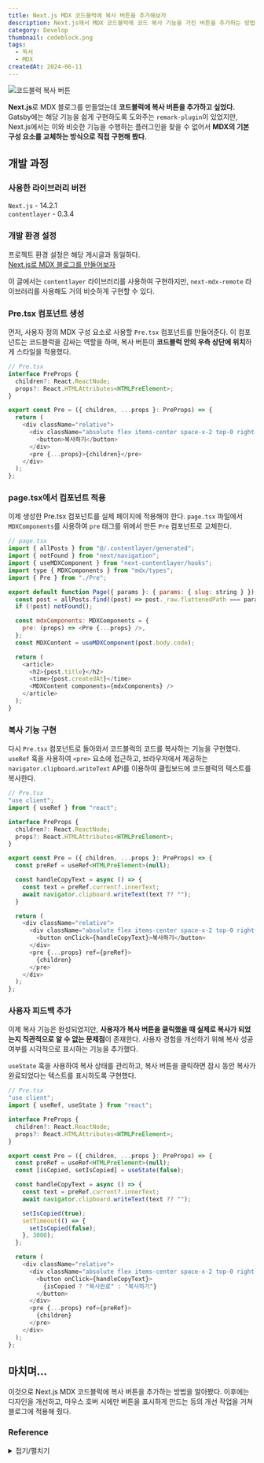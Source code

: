 ```yaml
---
title: Next.js MDX 코드블럭에 복사 버튼을 추가해보자
description: Next.js에서 MDX 코드블럭에 코드 복사 기능을 가진 버튼을 추가하는 방법을 알아봅시다.
category: Develop
thumbnail: codeblock.png
tags:
  - 독서
  - MDX
createdAt: 2024-06-11
---
```

![코드블럭 복사 버튼](https://i.ibb.co/hL7dVXv/2024-06-18-10-22.gif)  

**Next.js**로 MDX 블로그를 만들었는데 **코드블럭에 복사 버튼을 추가하고 싶었다.** 
Gatsby에는 해당 기능을 쉽게 구현하도록 도와주는 `remark-plugin`이 있었지만, 
Next.js에서는 이와 비슷한 기능을 수행하는 플러그인을 찾을 수 없어서 **MDX의 기본 구성 요소를 교체하는 방식으로 직접 구현해 봤다.**

## 개발 과정 
### 사용한 라이브러리 버전 
`Next.js` - 14.2.1  
`contentlayer` - 0.3.4

### 개발 환경 설정 
프로젝트 환경 설정은 해당 게시글과 동일하다.  
[Next.js로 MDX 블로그를 만들어보자](http://sihun.dev/blog/nextjs_mdx_blog)  

이 글에서는 `contentlayer` 라이브러리를 사용하여 구현하지만, 
`next-mdx-remote` 라이브러리를 사용해도 거의 비슷하게 구현할 수 있다.

### Pre.tsx 컴포넌트 생성
먼저, 사용자 정의 MDX 구성 요소로 사용할 `Pre.tsx` 컴포넌트를 만들어준다. 
이 컴포넌트는 코드블럭을 감싸는 역할을 하며, 복사 버튼이 **코드블럭 안의 우측 상단에 위치**하게 스타일을 적용했다.
```javascript
// Pre.tsx
interface PreProps {
  children?: React.ReactNode;
  props?: React.HTMLAttributes<HTMLPreElement>;
}

export const Pre = ({ children, ...props }: PreProps) => {
  return (
    <div className="relative">
      <div className="absolute flex items-center space-x-2 top-0 right-0 m-[11px]">
        <button>복사하기</button>
      </div>
      <pre {...props}>{children}</pre>
    </div>
  );
};

```

### page.tsx에서 컴포넌트 적용
이제 생성한 Pre.tsx 컴포넌트를 실제 페이지에 적용해야 한다. 
`page.tsx` 파일에서 `MDXComponents`를 사용하여 `pre` 태그를 위에서 만든 `Pre` 컴포넌트로 교체한다.
```javascript 
// page.tsx
import { allPosts } from "@/.contentlayer/generated";
import { notFound } from "next/navigation";
import { useMDXComponent } from "next-contentlayer/hooks";
import type { MDXComponents } from "mdx/types";
import { Pre } from "./Pre";

export default function Page({ params }: { params: { slug: string } }) {
  const post = allPosts.find((post) => post._raw.flattenedPath === params.slug);
  if (!post) notFound();

  const mdxComponents: MDXComponents = {
    pre: (props) => <Pre {...props} />,
  };
  const MDXContent = useMDXComponent(post.body.code);

  return (
    <article>
      <h2>{post.title}</h2>
      <time>{post.createdAt}</time>
      <MDXContent components={mdxComponents} />
    </article>
  );
}

```

### 복사 기능 구현
다시 `Pre.tsx` 컴포넌트로 돌아와서 코드블럭의 코드를 복사하는 기능을 구현했다. 
`useRef` 훅을 사용하여 `<pre>` 요소에 접근하고, 브라우저에서 제공하는 `navigator.clipboard.writeText` API를 이용하여 
클립보드에 코드블럭의 텍스트를 복사한다. 
```javascript
// Pre.tsx 
"use client";
import { useRef } from "react";

interface PreProps {
  children?: React.ReactNode;
  props?: React.HTMLAttributes<HTMLPreElement>;
}

export const Pre = ({ children, ...props }: PreProps) => {
  const preRef = useRef<HTMLPreElement>(null);

  const handleCopyText = async () => {
    const text = preRef.current?.innerText;
    await navigator.clipboard.writeText(text ?? "");
  }

  return (
    <div className="relative">
      <div className="absolute flex items-center space-x-2 top-0 right-0 m-[11px]">
        <button onClick={handleCopyText}>복사하기</button>
      </div>
      <pre {...props} ref={preRef}>
        {children}
      </pre>
    </div>
  );
};

``` 

### 사용자 피드백 추가 
이제 복사 기능은 완성되었지만, **사용자가 복사 버튼을 클릭했을 때 실제로 복사가 되었는지 직관적으로 알 수 없는 문제점**이 존재한다. 
사용자 경험을 개선하기 위해 복사 성공 여부를 시각적으로 표시하는 기능을 추가했다.  

`useState` 훅을 사용하여 복사 상태를 관리하고, 
복사 버튼을 클릭하면 잠시 동안 복사가 완료되었다는 텍스트를 표시하도록 구현했다. 
```javascript
// Pre.tsx
"use client";
import { useRef, useState } from "react";

interface PreProps {
  children?: React.ReactNode;
  props?: React.HTMLAttributes<HTMLPreElement>;
}

export const Pre = ({ children, ...props }: PreProps) => {
  const preRef = useRef<HTMLPreElement>(null);
  const [isCopied, setIsCopied] = useState(false);

  const handleCopyText = async () => {
    const text = preRef.current?.innerText;
    await navigator.clipboard.writeText(text ?? "");

    setIsCopied(true);
    setTimeout(() => {
      setIsCopied(false);
    }, 3000);
  };

  return (
    <div className="relative">
      <div className="absolute flex items-center space-x-2 top-0 right-0 m-[11px]">
        <button onClick={handleCopyText}>
          {isCopied ? "복사완료" : "복사하기"}
        </button>
      </div>
      <pre {...props} ref={preRef}>
        {children}
      </pre>
    </div>
  );
};

```

## 마치며... 
이것으로 Next.js MDX 코드블럭에 복사 버튼을 추가하는 방법을 알아봤다. 이후에는 디자인을 개선하고,
마우스 호버 시에만 버튼을 표시하게 만드는 등의 개선 작업을 거쳐 블로그에 적용해 줬다. 

### Reference
<details>
<summary>접기/펼치기</summary> 

[How to add a copy code button to your blog posts](https://philstainer.io/blog/copy-code-button-markdown)    
[Copy to Clipboard Button In MDX with Next.js and Rehype Pretty Code](https://claritydev.net/blog/copy-to-clipboard-button-nextjs-mdx-rehype)  
</details>

